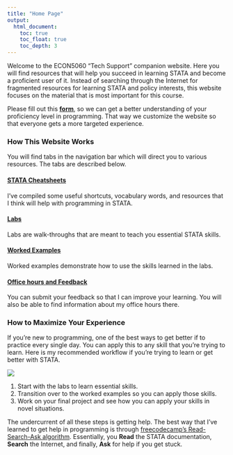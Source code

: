 ```yaml
---
title: "Home Page"
output: 
  html_document:
    toc: true
    toc_float: true
    toc_depth: 3
---
```


Welcome to the ECON5060 "Tech Support" companion website. Here you will find resources that will help you succeed in learning STATA and become a proficient user of it. Instead of searching through the Internet for fragmented resources for learning STATA and policy interests, this website focuses on the material that is most important for this course. 

Please fill out this <strong><a href="https://forms.office.com/r/WXJgtzWJar" target="_blank">form</a></strong>, so we can get a better understanding of your proficiency level in programming. That way we customize the website so that everyone gets a more targeted experience.

### How This Website Works

You will find tabs in the navigation bar which will direct you to various resources. The tabs are described below.

<h4><a href= cheatsheets.html target="_blank">STATA Cheatsheets</a></h4>
I've compiled some useful shortcuts, vocabulary words, and resources that I think will help with programming in STATA.

<h4><a href=lab0.html target="_blank">Labs</a></h4>
Labs are walk-throughs that are meant to teach you essential STATA skills. 

<h4><a href=worked_examples.html target="_blank">Worked Examples</a></h4>
Worked examples demonstrate how to use the skills learned in the labs. 

<!-- <h4><a href=theory_final.html target="_blank">Final Project Demo</a></h4> -->
<!-- I go through my sample final project to give you an idea of the troubles you may run into when you create your own. -->

<h4><a href=feedback.html target="_blank">Office hours and Feedback</a></h4>
You can submit your feedback so that I can improve your learning. You will also be able to find information about my office hours there.

### How to Maximize Your Experience

If you're new to programming, one of the best ways to get better if to practice every single day. You can apply this to any skill that you're trying to learn. Here is my recommended workflow if you're trying to learn or get better with STATA. 

![](/Users/home_folder/econ5060_website/images/home/Slide1.jpg){width=auto}

1. Start with the labs to learn essential skills.
2. Transition over to the worked examples so you can apply those skills. 
3. Work on your final project and see how you can apply your skills in novel situations.

The undercurrent of all these steps is getting help. The best way that I've learned to get help in programming is through <a href="https://forum.freecodecamp.org/t/how-to-get-help-when-you-are-stuck-coding/19514/1" target="_blank">freecodecamp's Read-Search-Ask algorithm</a>. Essentially, you <strong>Read</strong> the STATA documentation, <strong>Search</strong> the Internet, and finally, <strong>Ask</strong> for help if you get stuck.


